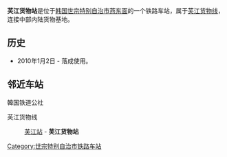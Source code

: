 {{unreferenced|time=2013-04-05T11:43:41+00:00}}
{{朝鮮半島車站資訊
|公司色 = #0066b3
|文字色 = 
|站名 = 芙江貨物站
|圖片 =
|pxl = 
|圖片說明 =
|所屬路線 = [[芙江货物线|芙江货物线]]
|車站編號 = 
|前一站 = [[芙江站|芙江]]
|前一站距離 =2.9
|後一站距離 =
|後一站 = 
|距離 = 2.9
|起點站 = [[芙江站|芙江]]
|諺文 = 부강화물역
|朝鮮漢字 = 芙江貨物驛
|文觀部式 = Buganghwamul-yeok
|馬-賴式 =
|副站名 = 
|停站路線數 = 
|所屬公司 = [[韩国铁道公社|韩国铁道公社]]
|所在地 =[[世宗特别自治市|世宗特别自治市]][[燕东面|燕东面]]
|車站構造 = 地面车站
|月台配置 = 
|啟用年月日 =2010年1月2日 
|廢站年月日 = 
|上下車人次 =
|統計年度 =
|轉車 = 
|備註 = 
|全寬備註 = 
}}

'''芙江货物站'''是位于[[韩国|韩国]][[世宗特别自治市|世宗特别自治市]][[燕东面|燕东面]]的一个铁路车站，属于[[芙江货物线|芙江货物线]]，连接中部内陆货物基地。

== 历史 ==
*2010年1月2日 - 落成使用。

== 邻近车站 ==
;韓国铁道公社
芙江货物线
:[[芙江站|芙江站]] - '''芙江货物站'''

{{芙江货物线}}

[[Category:世宗特别自治市铁路车站|Category:世宗特别自治市铁路车站]]
